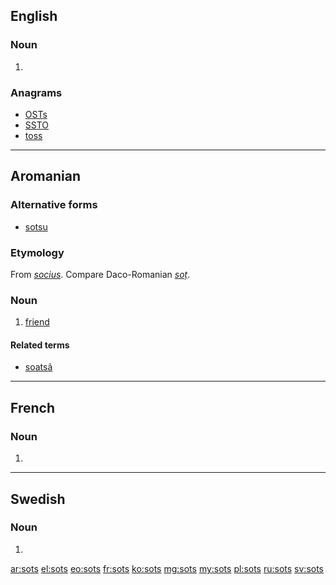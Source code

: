 ==English==

===Noun===
{{head|en}}

# {{plural of|sot}}

===Anagrams===
* [[OSTs#English|OSTs]]
* [[SSTO#English|SSTO]]
* [[toss#English|toss]]

----

==Aromanian==

===Alternative forms===
* [[sotsu]]

===Etymology===
From {{etyl|la|rup}} ''[[socius]]''. Compare Daco-Romanian ''[[soț]]''.

===Noun===
{{head|rup|noun}}

# [[friend]]

====Related terms====
* [[soatsã]]
----

==French==

===Noun===
{{head|fr|plural}} {{m-p}}

# {{plural of|sot|lang=fr}}

----

==Swedish==

===Noun===
{{head|sv|noun form}}

# {{sv-noun-form-indef-gen|sot}}

[[ar:sots]]
[[el:sots]]
[[eo:sots]]
[[fr:sots]]
[[ko:sots]]
[[mg:sots]]
[[my:sots]]
[[pl:sots]]
[[ru:sots]]
[[sv:sots]]